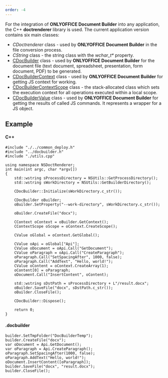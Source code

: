 ```yaml
---
order: -4
---
```

For the integration of **ONLYOFFICE Document Builder** into any application, the C++ **doctrenderer** library is used. The current application version contains six main classes:

* *CDoctrenderer* class - used by **ONLYOFFICE Document Builder** in the file conversion process.
* *CString* class - the string class with the *wchar\_t\** property.
* [CDocBuilder](/docbuilder/integrationapi/c/cdocbuilder) class - used by **ONLYOFFICE Document Builder** for the document file (text document, spreadsheet, presentation, form document, PDF) to be generated.
* [CDocBuilderContext](/docbuilder/integrationapi/c/cdocbuildercontext) class - used by **ONLYOFFICE Document Builder** for getting JS context for working.
* [CDocBuilderContextScope](/docbuilder/integrationapi/c/cdocbuildercontextscope) class - the stack-allocated class which sets the execution context for all operations executed within a local scope.
* [CDocBuilderValue](/docbuilder/integrationapi/c/cdocbuildervalue) class - used by **ONLYOFFICE Document Builder** for getting the results of called JS commands. It represents a wrapper for a JS object.

## Example

#### C++

```
#include "./../common_deploy.h"
#include "../docbuilder.h"
#include "./utils.cpp"

using namespace NSDoctRenderer;
int main(int argc, char *argv[])
{
    std::wstring sProcessDirectory = NSUtils::GetProcessDirectory();
    std::wstring sWorkDirectory = NSUtils::GetBuilderDirectory();

    CDocBuilder::Initialize(sWorkDirectory.c_str());

    CDocBuilder oBuilder;
    oBuilder.SetProperty("--work-directory", sWorkDirectory.c_str());

    oBuilder.CreateFile("docx");

    CContext oContext = oBuilder.GetContext();
    CContextScope oScope = oContext.CreateScope();

    CValue oGlobal = oContext.GetGlobal();

    CValue oApi = oGlobal["Api"];
    CValue oDocument = oApi.Call("GetDocument");
    CValue oParagraph = oApi.Call("CreateParagraph");
    oParagraph.Call("SetSpacingAfter", 1000, false);
    oParagraph.Call("AddText", "Hello, world!");
    CValue oContent = oContext.CreateArray(1);
    oContent[0] = oParagraph;
    oDocument.Call("InsertContent", oContent);

    std::wstring sDstPath = sProcessDirectory + L"/result.docx";
    oBuilder.SaveFile("docx", sDstPath.c_str());
    oBuilder.CloseFile();

    CDocBuilder::Dispose();

    return 0;
}
```

#### .docbuilder

```
builder.SetTmpFolder("DocBuilderTemp");
builder.CreateFile("docx");
var oDocument = Api.GetDocument();
var oParagraph = Api.CreateParagraph();
oParagraph.SetSpacingAfter(1000, false);
oParagraph.AddText("Hello, world!");
oDocument.InsertContent([oParagraph]);
builder.SaveFile("docx", "result.docx");
builder.CloseFile();
```

